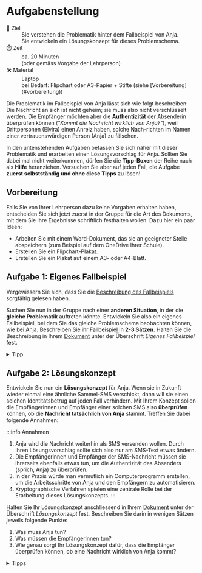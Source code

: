 
#  Aufgabenstellung
<DefinitionList>
  <dt>🎯 Ziel</dt>
  <dd>Sie verstehen die Problematik hinter dem Fallbeispiel von Anja.</dd>
  <dd>Sie entwickeln ein Lösungskonzept für dieses Problemschema.</dd>
  <dt>⏱️ Zeit</dt>
  <dd>ca. 20 Minuten</dd>
  <dd>(oder gemäss Vorgabe der Lehrperson)</dd>
  <dt>🛠️ Material</dt>
  <dd>Laptop</dd>
  <dd>bei Bedarf: Flipchart oder A3-Papier + Stifte (siehe [Vorbereitung](#vorbereitung))</dd>
</DefinitionList>

Die Problematik im Fallbeispiel von Anja lässt sich wie folgt beschreiben: Die Nachricht an sich ist nicht geheim; sie muss also nicht verschlüsselt werden. Die Empfänger möchten aber die **Authentizität** der Absenderin überprüfen können (_"Kommt die Nachricht wirklich von Anja?"_), weil Drittpersonen (Elvira) einen Anreiz haben, solche Nach-richten im Namen einer vertrauenswürdigen Person (Anja) zu fälschen.

In den untenstehenden Aufgaben befassen Sie sich näher mit dieser Problematik und erarbeiten einen Lösungsvorschlag für Anja. Sollten Sie dabei mal nicht weiterkommen, dürfen Sie die **Tipp-Boxen** der Reihe nach als **Hilfe** heranziehen. Versuchen Sie aber auf jeden Fall, die Aufgabe **zuerst selbstständig und ohne diese Tipps** zu lösen!

## Vorbereitung
Falls Sie von Ihrer Lehrperson dazu keine Vorgaben erhalten haben, entscheiden Sie sich jetzt zuerst in der Gruppe für die Art des Dokuments, mit dem Sie Ihre Ergebnisse schriftlich festhalten wollen. Dazu hier ein paar Ideen:
- Arbeiten Sie mit einem Word-Dokument, das sie an geeigneter Stelle abspeichern (zum Beispiel auf dem OneDrive Ihrer Schule).
- Erstellen Sie ein Flipchart-Plakat.
- Erstellen Sie ein Plakat auf einem A3- oder A4-Blatt.

## Aufgabe 1: Eigenes Fallbeispiel
Vergewissern Sie sich, dass Sie die [Beschreibung des Fallbeispiels](./) sorgfältig gelesen haben.

Suchen Sie nun in der Gruppe nach einer **anderen Situation**, in der die **gleiche Problematik** auftreten könnte. Entwickeln Sie also ein eigenes Fallbeispiel, bei dem Sie das gleiche Problemschema beobachten können, wie bei Anja. Beschreiben Sie ihr Fallbeispiel in **2-3 Sätzen**. Halten Sie die Beschreibung in Ihrem [Dokument](#vorbereitung) unter der Überschrift _Eigenes Fallbeispiel_ fest.

<details>
  <summary>Tipp</summary>
  <div>
    ### Ein paar Ideen
    - Party-Einladung(Adresse, Zeit, Kostüm?)
    - Nachrichten von der Schule(z.B., dass eine Lektion ausfällt)
    - Einverständniserklärung der Eltern
    - Einladung auf den Minecraft-Server eines Freundes (Server-IP)
  </div>
</details>

## Aufgabe 2: Lösungskonzept
Entwickeln Sie nun ein **Lösungskonzept** für Anja. Wenn sie in Zukunft wieder einmal eine ähnliche Sammel-SMS verschickt, dann will sie einen solchen Identitätsbetrug auf jeden Fall verhindern. Mit Ihrem Konzept sollen die Empfängerinnen und Empfänger einer solchen SMS also **überprüfen** können, ob die **Nachricht tatsächlich von Anja** stammt. Treffen Sie dabei folgende Annahmen:

:::info Annahmen
1. Anja wird die Nachricht weiterhin als SMS versenden wollen. Durch Ihren Lösungsvorschlag sollte sich also nur am SMS-Text etwas ändern.
2. Die Empfängerinnen und Empfänger der SMS-Nachricht müssen sie ihrerseits ebenfalls etwas tun, um die Authentizität des Absenders (sprich, Anja) zu überprüfen.
3. In der Praxis würde man vermutlich ein Computerprogramm erstellen, um die Arbeitsschritte von Anja und den Empfängern zu automatisieren.
4. Kryptographische Verfahren spielen eine zentrale Rolle bei der Erarbeitung dieses Lösungskonzepts.
:::

Halten Sie Ihr Lösungskonzept anschliessend in Ihrem [Dokument](#vorbereitung) unter der Überschrift _Lösungskonzept_ fest. Beschreiben Sie darin in wenigen Sätzen jeweils folgende Punkte:
1. Was muss Anja tun?
2. Was müssen die Empfängerinnen tun?
3. Wie genau sorgt Ihr Lösungskonzept dafür, dass die Empfänger überprüfen können, ob eine Nachricht wirklich von Anja kommt?

<details>
  <summary>Tipps</summary>

  <details>
    <summary>Tipp 1</summary>
    <span>Konzentrieren Sie sich auf asymmetrische Verschlüsselung.</span>
  </details>

  <details>
    <summary>Tipp 2</summary>
    <span>
    Gehen Sie davon aus, dass die Empfänger Anjas Public Key kennen, respektive, diesen bei einer vertrauenswürdigen Quelle (z.B. dem Schul-Intranet) nachschauen können.
  </span>
  </details>

  <details>
    <summary>Tipp 3</summary>
    <span>Wenden Sie das Konzept der asymmetrischen Verschlüsselung verkehrt herum an.</span>
  </details>

  <details>
    <summary>Tipp 4</summary>
    <span>
    Was mit einem Public Key verschlüsselt wurde, kann nur mit dem dazugehörigen Private Key wieder entschlüsselt werden. Aber eben auch umgekehrt: Wenn etwas mit einem Private Key verschlüsselt wurde, kann es nur mit dem dazugehörigen Public Key wieder entschlüsselt werden.
  </span>
  </details>
</details>
